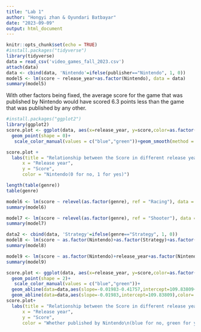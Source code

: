 ```yaml
---
title: "Lab 1"
author: "Hongyi zhan & Oyundari Batbayar"
date: "2023-09-09"
output: html_document
---
```


```r
knitr::opts_chunk$set(echo = TRUE)
#install.packages("tidyverse")
library(tidyverse)
data = read_csv('video_games_fall_2023.csv')
attach(data)
data <- cbind(data, 'Nintendo'=ifelse(publisher=="Nintendo", 1, 0))
model5 <- lm(score ~ release_year+as.factor(Nintendo), data = data)
summary(model5)
```

With other factors being fixed, the average score for the game that was published by Nintendo would have scored 6.3 points less than the game that was published by any other.

```r
#install.packages("ggplot2")
library(ggplot2)
score.plot <- ggplot(data, aes(x=release_year, y=score,color=as.factor(Nintendo))) +
  geom_point(shape = 0)+
   scale_color_manual(values = c("blue","green"))+geom_smooth(method = lm,se=FALSE,linewidth=2,linetype=2) 

score.plot +
  labs(title = "Relationship between the Score in different release year \n for publish by Nintendo and others",
      x = "Release year",
      y = "Score",
      color = "Nintendo(0 for no, 1 for yes)")
```


```r
length(table(genre))
table(genre)
```

```r
model6 <- lm(score ~ relevel(as.factor(genre), ref = "Racing"), data = data)
summary(model6)
```

```r
model7 <- lm(score ~ relevel(as.factor(genre), ref = "Shooter"), data = data)
summary(model7)
```

```r
data2 <- cbind(data, 'Strategy'=ifelse(genre=="Strategy", 1, 0))
model8 <- lm(score ~ as.factor(Nintendo)+as.factor(Strategy)+as.factor(Nintendo)*as.factor(Strategy), data = data2)
summary(model8)
```

```r
model9 <- lm(score ~ as.factor(Nintendo)+release_year+as.factor(Nintendo)*release_year, data = data)
summary(model9)

score.plot <- ggplot(data, aes(x=release_year, y=score,color=as.factor(Nintendo))) +
  geom_point(shape = 2)+
   scale_color_manual(values = c("blue","green"))+
  geom_abline(data=data,aes(slope=-0.01983-0.41757,intercept=109.83809+844.70328),color='green',linewidth=2,linetype=2)+
  geom_abline(data=data,aes(slope=-0.01983,intercept=109.83809),color='blue',linewidth=2,linetype=2)
score.plot+ 
  labs(title = "Relationship between the Score in different release year \nfor publish by Nintendo and others",
      x = "Release year",
      y = "Score",
      color = "Whether published by Nintendo\n(blue for no, green for yes)")
```
